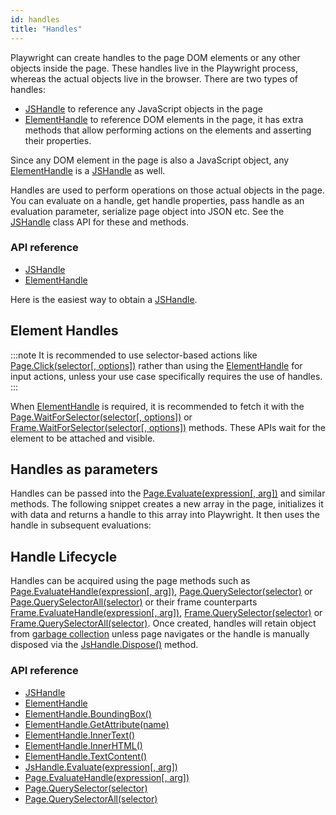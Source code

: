 ```yaml
---
id: handles
title: "Handles"
---
```


Playwright can create handles to the page DOM elements or any other objects inside the page. These handles live in the Playwright process, whereas the actual objects live in the browser. There are two types of handles:
- [JSHandle] to reference any JavaScript objects in the page
- [ElementHandle] to reference DOM elements in the page, it has extra methods that allow performing actions on the elements and asserting their properties.

Since any DOM element in the page is also a JavaScript object, any [ElementHandle] is a [JSHandle] as well.

Handles are used to perform operations on those actual objects in the page. You can evaluate on a handle, get handle properties, pass handle as an evaluation parameter, serialize page object into JSON etc. See the [JSHandle] class API for these and methods.

### API reference
- [JSHandle]
- [ElementHandle]

Here is the easiest way to obtain a [JSHandle].

## Element Handles

:::note
It is recommended to use selector-based actions like [Page.Click(selector[, options])](./api/class-page.mdx#pageclickselector-options) rather than using the [ElementHandle] for input actions, unless your use case specifically requires the use of handles.
:::

When [ElementHandle] is required, it is recommended to fetch it with the [Page.WaitForSelector(selector[, options])](./api/class-page.mdx#pagewaitforselectorselector-options) or [Frame.WaitForSelector(selector[, options])](./api/class-frame.mdx#framewaitforselectorselector-options) methods. These APIs wait for the element to be attached and visible.

## Handles as parameters

Handles can be passed into the [Page.Evaluate(expression[, arg])](./api/class-page.mdx#pageevaluateexpression-arg) and similar methods. The following snippet creates a new array in the page, initializes it with data and returns a handle to this array into Playwright. It then uses the handle in subsequent evaluations:

## Handle Lifecycle

Handles can be acquired using the page methods such as [Page.EvaluateHandle(expression[, arg])](./api/class-page.mdx#pageevaluatehandleexpression-arg), [Page.QuerySelector(selector)](./api/class-page.mdx#pagequeryselectorselector) or [Page.QuerySelectorAll(selector)](./api/class-page.mdx#pagequeryselectorallselector) or their frame counterparts [Frame.EvaluateHandle(expression[, arg])](./api/class-frame.mdx#frameevaluatehandleexpression-arg), [Frame.QuerySelector(selector)](./api/class-frame.mdx#framequeryselectorselector) or [Frame.QuerySelectorAll(selector)](./api/class-frame.mdx#framequeryselectorallselector). Once created, handles will retain object from [garbage collection](https://developer.mozilla.org/en-US/docs/Web/JavaScript/Memory_Management) unless page navigates or the handle is manually disposed via the [JsHandle.Dispose()](./api/class-jshandle.mdx#jshandledispose) method.

### API reference
- [JSHandle]
- [ElementHandle]
- [ElementHandle.BoundingBox()](./api/class-elementhandle.mdx#elementhandleboundingbox)
- [ElementHandle.GetAttribute(name)](./api/class-elementhandle.mdx#elementhandlegetattributename)
- [ElementHandle.InnerText()](./api/class-elementhandle.mdx#elementhandleinnertext)
- [ElementHandle.InnerHTML()](./api/class-elementhandle.mdx#elementhandleinnerhtml)
- [ElementHandle.TextContent()](./api/class-elementhandle.mdx#elementhandletextcontent)
- [JsHandle.Evaluate(expression[, arg])](./api/class-jshandle.mdx#jshandleevaluateexpression-arg)
- [Page.EvaluateHandle(expression[, arg])](./api/class-page.mdx#pageevaluatehandleexpression-arg)
- [Page.QuerySelector(selector)](./api/class-page.mdx#pagequeryselectorselector)
- [Page.QuerySelectorAll(selector)](./api/class-page.mdx#pagequeryselectorallselector)

[Accessibility]: ./api/class-accessibility.mdx "Accessibility"
[Browser]: ./api/class-browser.mdx "Browser"
[BrowserContext]: ./api/class-browsercontext.mdx "BrowserContext"
[BrowserType]: ./api/class-browsertype.mdx "BrowserType"
[ConsoleMessage]: ./api/class-consolemessage.mdx "ConsoleMessage"
[Dialog]: ./api/class-dialog.mdx "Dialog"
[Download]: ./api/class-download.mdx "Download"
[ElementHandle]: ./api/class-elementhandle.mdx "ElementHandle"
[FileChooser]: ./api/class-filechooser.mdx "FileChooser"
[Frame]: ./api/class-frame.mdx "Frame"
[JSHandle]: ./api/class-jshandle.mdx "JSHandle"
[Keyboard]: ./api/class-keyboard.mdx "Keyboard"
[Mouse]: ./api/class-mouse.mdx "Mouse"
[Page]: ./api/class-page.mdx "Page"
[Playwright]: ./api/class-playwright.mdx "Playwright"
[Request]: ./api/class-request.mdx "Request"
[Response]: ./api/class-response.mdx "Response"
[Route]: ./api/class-route.mdx "Route"
[Selectors]: ./api/class-selectors.mdx "Selectors"
[TimeoutError]: ./api/class-timeouterror.mdx "TimeoutError"
[Touchscreen]: ./api/class-touchscreen.mdx "Touchscreen"
[Video]: ./api/class-video.mdx "Video"
[WebSocket]: ./api/class-websocket.mdx "WebSocket"
[WebSocketFrame]: ./api/class-websocketframe.mdx "WebSocketFrame"
[Worker]: ./api/class-worker.mdx "Worker"
[Element]: https://developer.mozilla.org/en-US/docs/Web/API/element "Element"
[EvaluationArgument]: ./core-concepts.mdx#evaluation-argument "EvaluationArgument"
[Promise]: https://developer.mozilla.org/en-US/docs/Web/JavaScript/Reference/Global_Objects/Promise "Promise"
[iterator]: https://developer.mozilla.org/en-US/docs/Web/JavaScript/Reference/Iteration_protocols "Iterator"
[origin]: https://developer.mozilla.org/en-US/docs/Glossary/Origin "Origin"
[selector]: https://developer.mozilla.org/en-US/docs/Web/CSS/CSS_Selectors "selector"
[Serializable]: https://developer.mozilla.org/en-US/docs/Web/JavaScript/Reference/Global_Objects/JSON/stringify#Description "Serializable"
[UIEvent.detail]: https://developer.mozilla.org/en-US/docs/Web/API/UIEvent/detail "UIEvent.detail"
[UnixTime]: https://en.wikipedia.org/wiki/Unix_time "Unix Time"
[xpath]: https://developer.mozilla.org/en-US/docs/Web/XPath "xpath"

[Array]: https://developer.mozilla.org/en-US/docs/Web/JavaScript/Reference/Global_Objects/Array "Array"
[boolean]: https://developer.mozilla.org/en-US/docs/Web/JavaScript/Data_structures#Boolean_type "Boolean"
[Buffer]: https://nodejs.org/api/buffer.html#buffer_class_buffer "Buffer"
[ChildProcess]: https://nodejs.org/api/child_process.html "ChildProcess"
[Error]: https://nodejs.org/api/errors.html#errors_class_error "Error"
[EventEmitter]: https://nodejs.org/api/events.html#events_class_eventemitter "EventEmitter"
[function]: https://developer.mozilla.org/en-US/docs/Web/JavaScript/Reference/Global_Objects/Function "Function"
[Map]: https://developer.mozilla.org/en-US/docs/Web/JavaScript/Reference/Global_Objects/Map "Map"
[null]: https://developer.mozilla.org/en-US/docs/Web/JavaScript/Reference/Global_Objects/null "null"
[number]: https://developer.mozilla.org/en-US/docs/Web/JavaScript/Data_structures#Number_type "Number"
[Object]: https://developer.mozilla.org/en-US/docs/Web/JavaScript/Reference/Global_Objects/Object "Object"
[Promise]: https://developer.mozilla.org/en-US/docs/Web/JavaScript/Reference/Global_Objects/Promise "Promise"
[Readable]: https://nodejs.org/api/stream.html#stream_class_stream_readable "Readable"
[RegExp]: https://developer.mozilla.org/en-US/docs/Web/JavaScript/Reference/Global_Objects/RegExp "RegExp"
[void]: https://developer.mozilla.org/en-US/docs/Web/JavaScript/Reference/Global_Objects/undefined "void"
[string]: https://developer.mozilla.org/en-US/docs/Web/JavaScript/Data_structures#String_type "string"
[URL]: https://nodejs.org/api/url.html "URL"

[all available image tags]: https://mcr.microsoft.com/v2/playwright/tags/list "all available image tags"
[Docker Hub]: https://hub.docker.com/_/microsoft-playwright "Docker Hub"
[Dockerfile.focal]: https://github.com/microsoft/playwright/blob/master/utils/docker/Dockerfile.focal "Dockerfile.focal"